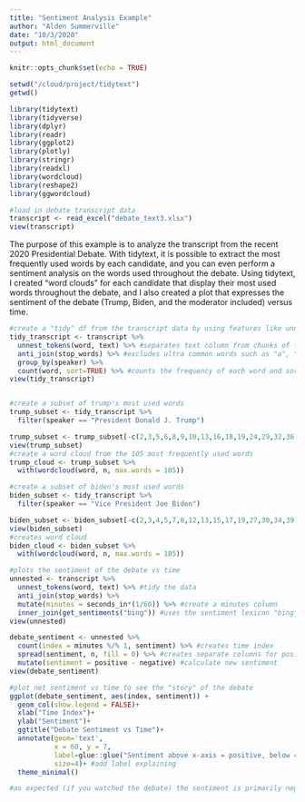 ```yaml
---
title: "Sentiment Analysis Example"
author: "Alden Summerville"
date: "10/3/2020"
output: html_document
---
```


```r
knitr::opts_chunk$set(echo = TRUE)

setwd("/cloud/project/tidytext")
getwd()
```

```r

library(tidytext)
library(tidyverse)
library(dplyr)
library(readr)
library(ggplot2)
library(plotly)
library(stringr)
library(readxl)
library(wordcloud)
library(reshape2)
library(ggwordcloud)

```

```r
#load in debate transcript data
transcript <- read_excel("debate_text3.xlsx")
view(transcript)

```

The purpose of this example is to analyze the transcript from the recent 2020 Presidential Debate. With tidytext, it is possible to extract the most frequently used words by each candidate, and you can even perform a sentiment analysis on the words used throughout the debate. Using tidytext, I created "word clouds" for each candidate that display their most used words throughout the debate, and I also created a plot that expresses the sentiment of the debate (Trump, Biden, and the moderator included) versus time.

```r

#create a "tidy" df from the transcript data by using features like unnest_tokens and stop_words
tidy_transcript <- transcript %>%
  unnest_tokens(word, text) %>% #separates text column from chunks of text to one word rows
  anti_join(stop_words) %>% #excludes ultra common words such as "a", "the", "of", etc.
  group_by(speaker) %>%
  count(word, sort=TRUE) %>% #counts the frequency of each word and sorts from highest to lowest
view(tidy_transcript)


#create a subset of trump's most used words
trump_subset <- tidy_transcript %>% 
  filter(speaker == "President Donald J. Trump")

trump_subset <- trump_subset[-c(2,3,5,6,8,9,10,13,16,18,19,24,29,32,36,38,41,52,53,54,60,61,76,77,78,79,80,89,105,108), ] #removes words that were missed by "stop_words" (these were primarily numbers)
view(trump_subset)
#create a word cloud from the 105 most frequently used words
trump_cloud <- trump_subset %>%
  with(wordcloud(word, n, max.words = 105))

#create a subset of biden's most used words
biden_subset <- tidy_transcript %>% 
  filter(speaker == "Vice President Joe Biden")

biden_subset <- biden_subset[-c(2,3,4,5,7,8,12,13,15,17,19,27,30,34,39,52,65,66,74,84,85,87,88,89,103,104,121,127,128,129,130,131,132), ] #removes words missed by stop_words
view(biden_subset)
#creates word cloud
biden_cloud <- biden_subset %>%
  with(wordcloud(word, n, max.words = 105))

```


```r
#plots the sentiment of the debate vs time
unnested <- transcript %>%
  unnest_tokens(word, text) %>% #tidy the data
  anti_join(stop_words) %>%
  mutate(minutes = seconds_in*(1/60)) %>% #create a minutes column
  inner_join(get_sentiments("bing")) #uses the sentiment lexicon "bing" which categorizes words in a binary fashion into positive and negative categories
view(unnested)

debate_sentiment <- unnested %>%
  count(index = minutes %/% 1, sentiment) %>% #creates time index
  spread(sentiment, n, fill = 0) %>% #creates separate columns for positive and negative sentiments
  mutate(sentiment = positive - negative) #calculate new sentiment
view(debate_sentiment)

#plot net sentiment vs time to see the "story" of the debate
ggplot(debate_sentiment, aes(index, sentiment)) +
  geom_col(show.legend = FALSE)+
  xlab("Time Index")+
  ylab("Sentiment")+
  ggtitle("Debate Sentiment vs Time")+
  annotate(geom='text',
           x = 60, y = 7,
           label=glue::glue("Sentiment above x-axis = positive, below = negative"),
           size=4)+ #add label explaining 
  theme_minimal()

#as expected (if you watched the debate) the sentiment is primarily negative throughout the entire debate!

```


